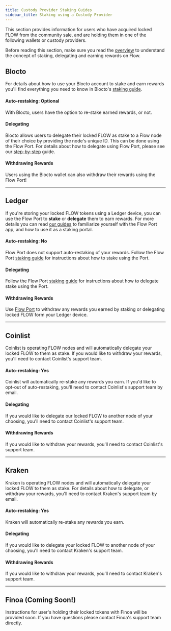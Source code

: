 ```yaml
---
title: Custody Provider Staking Guides
sidebar_title: Staking using a Custody Provider
---
```


This section provides information for users who have acquired locked FLOW from the community sale, and are holding them in one of the following wallets or custody providers.

Before reading this section, make sure you read the [overview](/staking/) to understand the concept of staking, delegating and earning rewards
on Flow.

## Blocto

For details about how to use your Blocto account to stake and earn rewards you'll
find everything you need to know in Blocto's [staking guide](https://guide.blocto.app/article/stake-flow-tokens-step-by-step-with-blocto).

#### Auto-restaking: Optional

With Blocto, users have the option to re-stake earned rewards, or not.

#### Delegating

Blocto allows users to delegate their locked FLOW as stake to a Flow node of their choice by providing the node's unique ID. This can be done using the Flow Port.
For details about how to delegate using Flow Port, please see our [step-by-step](/) guide.

#### Withdrawing Rewards

Users using the Blocto wallet can also withdraw their rewards using the Flow Port!

---

## Ledger

If you're storing your locked FLOW tokens using a Ledger device, you can use the Flow Port to **stake** or **delegate** them to earn rewards.
For more details you can read [our guides](https://docs.onflow.org/support/flow-port/) to familiarize yourself with the Flow Port app,
and how to use it as a staking portal.

#### Auto-restaking: No

Flow Port does not support auto-restaking of your rewards. Follow the Flow Port [staking guide](/support/flow-port/staking-guide/) for instructions about how to stake using the Port.

#### Delegating

Follow the Flow Port [staking guide](/support/flow-port/staking-guide/) for instructions about how to delegate stake using the Port.

#### Withdrawing Rewards

Use [Flow Port](https://port.onflow.org) to withdraw any rewards you earned by staking or delegating locked FLOW form your Ledger device.

---

## Coinlist

Coinlist is operating FLOW nodes and will automatically delegate your locked FLOW to them as stake.
If you would like to withdraw your rewards, you'll need to contact Coinlist's support team.

#### Auto-restaking: Yes

Coinlist will automatically re-stake any rewards you earn. If you'd like to opt-out of auto-restaking, you'll need to
contact Coinlist's support team by email.

#### Delegating

If you would like to delegate our locked FLOW to another node of your choosing, you'll need to contact Coinlist's support team.

#### Withdrawing Rewards

If you would like to withdraw your rewards, you'll need to contact Coinlist's support team.

---

## Kraken

Kraken is operating FLOW nodes and will automatically delegate your locked FLOW to them as stake.
For details about how to delegate, or withdraw your rewards, you'll need to contact Kraken's support team by email.

#### Auto-restaking: Yes

Kraken will automatically re-stake any rewards you earn.

#### Delegating

If you would like to delegate your locked FLOW to another node of your choosing, you'll need to contact Kraken's support team.

#### Withdrawing Rewards

If you would like to withdraw your rewards, you'll need to contact Kraken's support team.

---

## Finoa (Coming Soon!)

Instructions for user's holding their locked tokens with Finoa will be provided soon. If you have questions please contact Finoa's support team directly.

